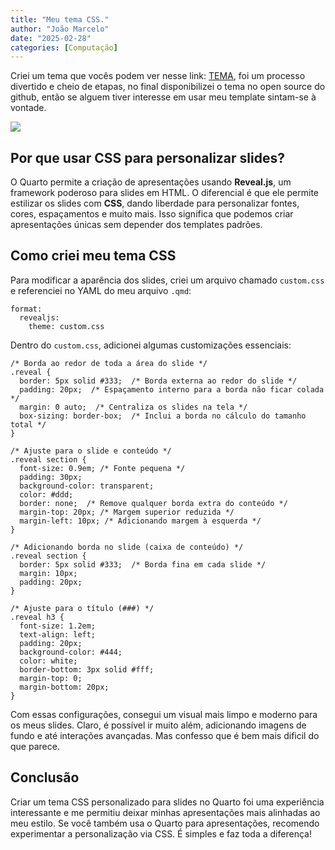 ```yaml
---
title: "Meu tema CSS."
author: "João Marcelo"
date: "2025-02-28"
categories: [Computação]
---
```


Criei um tema que vocês podem ver nesse link: [TEMA](https://juauzz.github.io/slidesquarto/SlidesQuarto.html#/title-slide), foi um processo divertido e cheio de etapas, no final disponibilizei o tema no open source do github, então se alguem tiver interesse em usar meu template sintam-se à vontade.

![](images/clipboard-1155711790.png)

## Por que usar CSS para personalizar slides?

O Quarto permite a criação de apresentações usando **Reveal.js**, um framework poderoso para slides em HTML. O diferencial é que ele permite estilizar os slides com **CSS**, dando liberdade para personalizar fontes, cores, espaçamentos e muito mais. Isso significa que podemos criar apresentações únicas sem depender dos templates padrões.

## Como criei meu tema CSS

Para modificar a aparência dos slides, criei um arquivo chamado `custom.css` e referenciei no YAML do meu arquivo `.qmd`:

```         
format:
  revealjs:
    theme: custom.css
```

Dentro do `custom.css`, adicionei algumas customizações essenciais:

```         
/* Borda ao redor de toda a área do slide */
.reveal {
  border: 5px solid #333;  /* Borda externa ao redor do slide */
  padding: 20px;  /* Espaçamento interno para a borda não ficar colada */
  margin: 0 auto;  /* Centraliza os slides na tela */
  box-sizing: border-box;  /* Inclui a borda no cálculo do tamanho total */
}

/* Ajuste para o slide e conteúdo */
.reveal section {
  font-size: 0.9em; /* Fonte pequena */
  padding: 30px;
  background-color: transparent;
  color: #ddd;
  border: none;  /* Remove qualquer borda extra do conteúdo */
  margin-top: 20px; /* Margem superior reduzida */
  margin-left: 10px; /* Adicionando margem à esquerda */
}

/* Adicionando borda no slide (caixa de conteúdo) */
.reveal section {
  border: 5px solid #333;  /* Borda fina em cada slide */
  margin: 10px;
  padding: 20px;
}

/* Ajuste para o título (###) */
.reveal h3 {
  font-size: 1.2em;
  text-align: left;
  padding: 20px;
  background-color: #444;
  color: white;
  border-bottom: 3px solid #fff;
  margin-top: 0;
  margin-bottom: 20px;
}
```

Com essas configurações, consegui um visual mais limpo e moderno para os meus slides. Claro, é possível ir muito além, adicionando imagens de fundo e até interações avançadas. Mas confesso que é bem mais dificil do que parece.

## Conclusão

Criar um tema CSS personalizado para slides no Quarto foi uma experiência interessante e me permitiu deixar minhas apresentações mais alinhadas ao meu estilo. Se você também usa o Quarto para apresentações, recomendo experimentar a personalização via CSS. É simples e faz toda a diferença!
